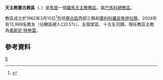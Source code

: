 {{Infobox Roman Catholic diocese
|Roman Catholic Diocese of = 天主教莫普提教區
|Latin name of diocese = Dioecesis Seguensis
|image =
|caption =
|location = [[馬里|馬里]]
|territory = [[塞古區|塞古區]]三縣和<br>[[庫利科羅區|庫利科羅區]][[焦伊拉縣|焦伊拉縣]]
|population =13,999
|rite = 拉丁禮
|patron =
|province = 巴馬科
|established = 1962年
|cathedral = 聖母無原罪主教座堂
|co-cathedral =
|leadership = 主教
|website =
|教宗 =
|metropolitan =
|ordinary = 奧斯定·特勞雷
|coadjutor bishop =
|auxiliary =
}}

'''天主教塞古教區'''（{{lang-la|Dioecesis Seguensis}}、{{lang-fr|Diocèse de Ségou}}）是[[馬里|馬里]]一個[[羅馬天主教|羅馬天主教]][[教區|教區]]。屬[[天主教巴馬科總教區|巴馬科總教區]]。

教區成立於1962年3月10日<ref>{{cite journal
|journal=[[宗座公報|宗座公報]]
|publisher=梵蒂岡出版社
|date=1963年
|volume=55
|title=''Sacra christiani''
|page=80
|url=http://www.vatican.va/archive/aas/documents/AAS%2055%20%5B1963%5D%20-%20ocr.pdf
|access-date=2013-05-26
|archive-date=2010-03-27
|archive-url=https://web.archive.org/web/20100327072014/http://www.vatican.va/archive/aas/documents/AAS%2055%20%5B1963%5D%20-%20ocr.pdf
|dead-url=no
}}</ref>包括[[塞古區|塞古區]]西部三縣和[[庫利科羅區|庫利科羅區]][[焦伊拉縣|焦伊拉縣]]，2004年有13,999名教友（佔轄區總人口0.5%）、五個堂區、十五名司鐸。現任教區主教為[[奧斯定·特勞雷|奧斯定·特勞雷]]。
==參考資料==
{{reflist}}
{{馬里天主教教區}}
[[Category:馬里天主教教區|S]]